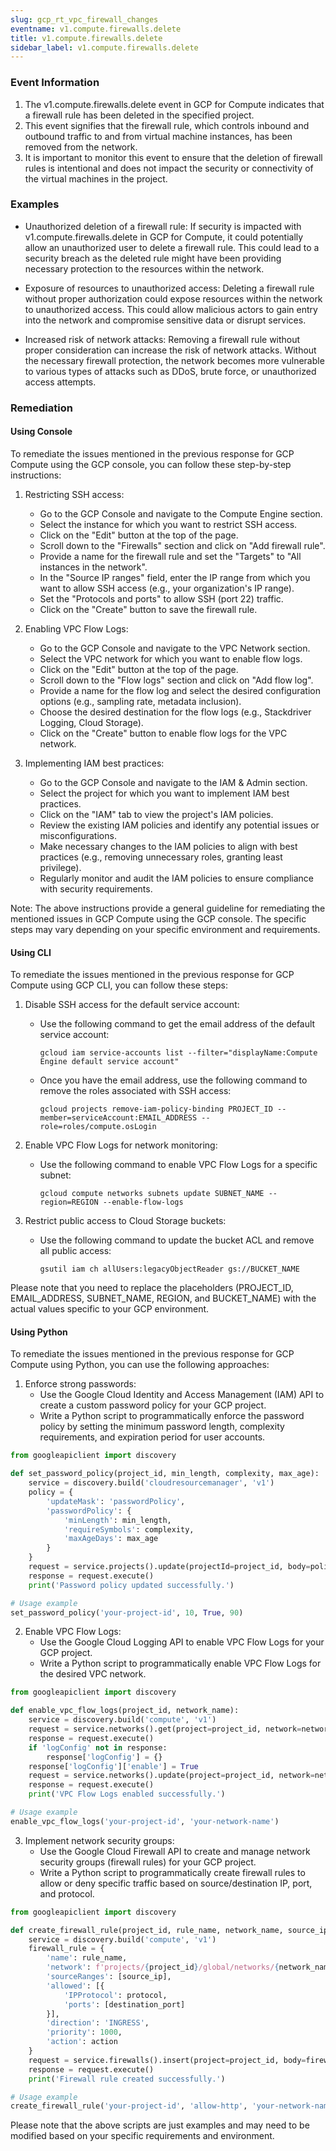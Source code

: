 ```yaml
--- 
slug: gcp_rt_vpc_firewall_changes
eventname: v1.compute.firewalls.delete
title: v1.compute.firewalls.delete
sidebar_label: v1.compute.firewalls.delete
---
```

                       
### Event Information

1. The v1.compute.firewalls.delete event in GCP for Compute indicates that a firewall rule has been deleted in the specified project.
2. This event signifies that the firewall rule, which controls inbound and outbound traffic to and from virtual machine instances, has been removed from the network.
3. It is important to monitor this event to ensure that the deletion of firewall rules is intentional and does not impact the security or connectivity of the virtual machines in the project.


### Examples

- Unauthorized deletion of a firewall rule: If security is impacted with v1.compute.firewalls.delete in GCP for Compute, it could potentially allow an unauthorized user to delete a firewall rule. This could lead to a security breach as the deleted rule might have been providing necessary protection to the resources within the network.

- Exposure of resources to unauthorized access: Deleting a firewall rule without proper authorization could expose resources within the network to unauthorized access. This could allow malicious actors to gain entry into the network and compromise sensitive data or disrupt services.

- Increased risk of network attacks: Removing a firewall rule without proper consideration can increase the risk of network attacks. Without the necessary firewall protection, the network becomes more vulnerable to various types of attacks such as DDoS, brute force, or unauthorized access attempts.

### Remediation

#### Using Console

To remediate the issues mentioned in the previous response for GCP Compute using the GCP console, you can follow these step-by-step instructions:

1. Restricting SSH access:
   - Go to the GCP Console and navigate to the Compute Engine section.
   - Select the instance for which you want to restrict SSH access.
   - Click on the "Edit" button at the top of the page.
   - Scroll down to the "Firewalls" section and click on "Add firewall rule".
   - Provide a name for the firewall rule and set the "Targets" to "All instances in the network".
   - In the "Source IP ranges" field, enter the IP range from which you want to allow SSH access (e.g., your organization's IP range).
   - Set the "Protocols and ports" to allow SSH (port 22) traffic.
   - Click on the "Create" button to save the firewall rule.

2. Enabling VPC Flow Logs:
   - Go to the GCP Console and navigate to the VPC Network section.
   - Select the VPC network for which you want to enable flow logs.
   - Click on the "Edit" button at the top of the page.
   - Scroll down to the "Flow logs" section and click on "Add flow log".
   - Provide a name for the flow log and select the desired configuration options (e.g., sampling rate, metadata inclusion).
   - Choose the desired destination for the flow logs (e.g., Stackdriver Logging, Cloud Storage).
   - Click on the "Create" button to enable flow logs for the VPC network.

3. Implementing IAM best practices:
   - Go to the GCP Console and navigate to the IAM & Admin section.
   - Select the project for which you want to implement IAM best practices.
   - Click on the "IAM" tab to view the project's IAM policies.
   - Review the existing IAM policies and identify any potential issues or misconfigurations.
   - Make necessary changes to the IAM policies to align with best practices (e.g., removing unnecessary roles, granting least privilege).
   - Regularly monitor and audit the IAM policies to ensure compliance with security requirements.

Note: The above instructions provide a general guideline for remediating the mentioned issues in GCP Compute using the GCP console. The specific steps may vary depending on your specific environment and requirements.

#### Using CLI

To remediate the issues mentioned in the previous response for GCP Compute using GCP CLI, you can follow these steps:

1. Disable SSH access for the default service account:
   - Use the following command to get the email address of the default service account:
     ```
     gcloud iam service-accounts list --filter="displayName:Compute Engine default service account"
     ```
   - Once you have the email address, use the following command to remove the roles associated with SSH access:
     ```
     gcloud projects remove-iam-policy-binding PROJECT_ID --member=serviceAccount:EMAIL_ADDRESS --role=roles/compute.osLogin
     ```

2. Enable VPC Flow Logs for network monitoring:
   - Use the following command to enable VPC Flow Logs for a specific subnet:
     ```
     gcloud compute networks subnets update SUBNET_NAME --region=REGION --enable-flow-logs
     ```

3. Restrict public access to Cloud Storage buckets:
   - Use the following command to update the bucket ACL and remove all public access:
     ```
     gsutil iam ch allUsers:legacyObjectReader gs://BUCKET_NAME
     ```

Please note that you need to replace the placeholders (PROJECT_ID, EMAIL_ADDRESS, SUBNET_NAME, REGION, and BUCKET_NAME) with the actual values specific to your GCP environment.

#### Using Python

To remediate the issues mentioned in the previous response for GCP Compute using Python, you can use the following approaches:

1. Enforce strong passwords:
   - Use the Google Cloud Identity and Access Management (IAM) API to create a custom password policy for your GCP project.
   - Write a Python script to programmatically enforce the password policy by setting the minimum password length, complexity requirements, and expiration period for user accounts.

```python
from googleapiclient import discovery

def set_password_policy(project_id, min_length, complexity, max_age):
    service = discovery.build('cloudresourcemanager', 'v1')
    policy = {
        'updateMask': 'passwordPolicy',
        'passwordPolicy': {
            'minLength': min_length,
            'requireSymbols': complexity,
            'maxAgeDays': max_age
        }
    }
    request = service.projects().update(projectId=project_id, body=policy)
    response = request.execute()
    print('Password policy updated successfully.')

# Usage example
set_password_policy('your-project-id', 10, True, 90)
```

2. Enable VPC Flow Logs:
   - Use the Google Cloud Logging API to enable VPC Flow Logs for your GCP project.
   - Write a Python script to programmatically enable VPC Flow Logs for the desired VPC network.

```python
from googleapiclient import discovery

def enable_vpc_flow_logs(project_id, network_name):
    service = discovery.build('compute', 'v1')
    request = service.networks().get(project=project_id, network=network_name)
    response = request.execute()
    if 'logConfig' not in response:
        response['logConfig'] = {}
    response['logConfig']['enable'] = True
    request = service.networks().update(project=project_id, network=network_name, body=response)
    response = request.execute()
    print('VPC Flow Logs enabled successfully.')

# Usage example
enable_vpc_flow_logs('your-project-id', 'your-network-name')
```

3. Implement network security groups:
   - Use the Google Cloud Firewall API to create and manage network security groups (firewall rules) for your GCP project.
   - Write a Python script to programmatically create firewall rules to allow or deny specific traffic based on source/destination IP, port, and protocol.

```python
from googleapiclient import discovery

def create_firewall_rule(project_id, rule_name, network_name, source_ip, destination_port, protocol, action):
    service = discovery.build('compute', 'v1')
    firewall_rule = {
        'name': rule_name,
        'network': f'projects/{project_id}/global/networks/{network_name}',
        'sourceRanges': [source_ip],
        'allowed': [{
            'IPProtocol': protocol,
            'ports': [destination_port]
        }],
        'direction': 'INGRESS',
        'priority': 1000,
        'action': action
    }
    request = service.firewalls().insert(project=project_id, body=firewall_rule)
    response = request.execute()
    print('Firewall rule created successfully.')

# Usage example
create_firewall_rule('your-project-id', 'allow-http', 'your-network-name', '0.0.0.0/0', '80', 'TCP', 'ALLOW')
```

Please note that the above scripts are just examples and may need to be modified based on your specific requirements and environment.


 